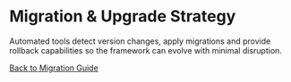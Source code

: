 # Migration & Upgrade Strategy

Automated tools detect version changes, apply migrations and provide rollback capabilities so the framework can evolve with minimal disruption.

[Back to Migration Guide](/docs/migration/)
